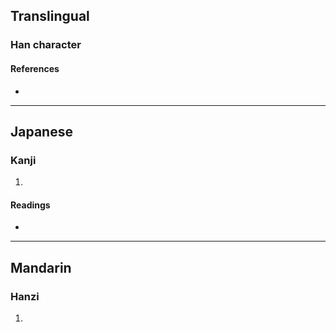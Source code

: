 {{character info/new}}
==Translingual==

===Han character===
{{Han char|rn=102|rad=田|as=05|sn=10|four=|canj=YRW|ids=⿳亠口田}}

====References====
* {{Han ref|kx=0761.030|dkj=21806|dj=1170.260|hdz=42538.020|uh=7557|ud=30039}}

----

==Japanese==

===Kanji===
{{ja-kanji|grade=|rs=田05}}

# {{defn|lang=ja|sort=田05}}

====Readings====
* {{ja-readings|on=[[とう]] (tō), [[ふく]] (fuku), [[ぶく]] (buku)|kun=[[みちる]] (michiru)|nanori=}}

----

==Mandarin==

===Hanzi===
{{cmn-hanzi|pin=[[dá]] ([[da2]])|wg=ta<sup>2</sup>}}

# {{defn|lang=cmn|sort=田05}}